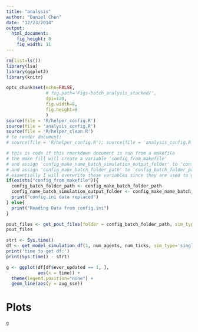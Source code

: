```yaml
---
title: "analysis"
author: "Daniel Chen"
date: "12/23/2014"
output:
  html_document:
    fig_height: 8
    fig_width: 11
---
```


```r
rm(list=ls())
library(lsa)
library(ggplot2)
library(knitr)

opts_chunk$set(echo=FALSE,
               # fig.path='Figs-batch_analysis_stacked/',
               dpi=120,
               fig.width=8,
               fig.height=8
               )
source(file = 'R/helper_config.R')
source(file = 'analysis_config.R')
source(file = 'R/helper_clean.R')
# to render document:
# source(file = 'R/helper_config.R'); source(file = 'analysis_config.R'); source(file = 'R/helper_clean.R'); rmarkdown::render('analysis.Rmd', output_file=paste(config_name_batch_simulation_output_folder, 'html', sep = '.'), output_dir='config_simulation_results_folder')
```

```r
# this is code if this rmarkdown document is run from a makefile
# the make fill will create a variable 'config_from_makefile'
# and assign 'config_make_name_batch_simulation_output_folder' to 'config_name_batch_simulation_output_folder'
# and assign 'config_make_batch_folder_path' to 'config_batch_folder_path'
# essentially I will overwrite these variables since they are used to get the .pout files
if(exists("config_from_makefile")){
  config_batch_folder_path <- config_make_batch_folder_path
  config_name_batch_simulation_output_folder <- config_make_name_batch_simulation_output_folder
  print("config.ini data replaced")
} else{
  print("Reading Data from config.ini")
}
```


```r
pout_files <- get_pout_files(folder = config_batch_folder_path, sim_type = 'single')
pout_files
```

```r
strt <- Sys.time()
df <- get_model_simulation_df(1, num_agents, num_ticks, sim_type='single')
print('time to get df:')
print(Sys.time() - strt)
```

```r
g <- ggplot(df[df$ever_updated == 1, ], 
            aes(x = time)) + 
  theme(legend.position="none") +
  geom_line(aes(y = avg_sse))
```

# Plots
```r
g
```
